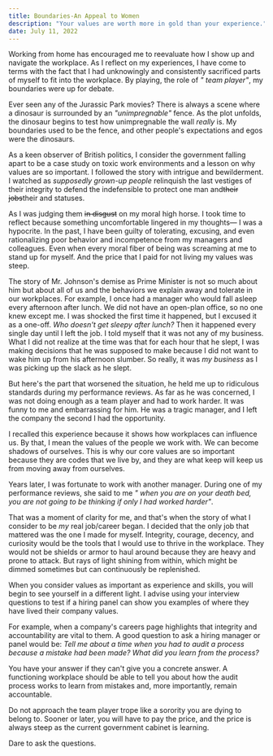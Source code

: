 ```yaml
---
title: Boundaries-An Appeal to Women
description: "Your values are worth more in gold than your experience."
date: July 11, 2022
---
```


Working from home has encouraged me to reevaluate how I show up and navigate the workplace. As I reflect on my experiences, I have come to terms with the fact that I had unknowingly and consistently sacrificed parts of myself to fit into the workplace. By playing, the role of *" team player"*, my boundaries were up for debate.

Ever seen any of the Jurassic Park movies? There is always a scene where a dinosaur is surrounded by an *"unimpregnable"*  fence. As the plot unfolds, the dinosaur begins to test how unimpregnable the wall *really* is. My boundaries used to be the fence, and other people's expectations and egos were the dinosaurs. 

As a keen observer of British politics, I consider the government falling apart to be a case study on toxic work environments and a lesson on why values are so important. I followed the story with intrigue and bewilderment. I watched as *supposedly grown-up people* relinquish the last vestiges of their integrity to defend the indefensible to protect one man and~~their jobs~~their and statuses. 

As I was judging them ~~in disgust~~ on my moral high horse. I took time to reflect because something uncomfortable lingered in my thoughts— I was a hypocrite. In the past,  I have been guilty of tolerating, excusing, and even rationalizing poor behavior and incompetence from my managers and colleagues. Even when every moral fiber of being was screaming at me to stand up for myself. And the price that I paid for not living my values was steep. 
 
The story of Mr. Johnson's demise as Prime Minister is not so much about him but about all of us and the behaviors we explain away and tolerate in our workplaces. For example,  I once had a manager who would fall asleep every afternoon after lunch. We did not have an open-plan office, so no one knew except me. I was shocked the first time it happened, but I excused it as a one-off. *Who doesn't get sleepy after lunch?* Then it happened every single day until I left the job. I told myself that it was not any of my business. What I did not realize at the time was that for each hour that he slept, I was making decisions that he was supposed to make because I did not want to wake him up from his afternoon slumber. So really, it was *my business* as I was picking up the slack as he slept.

But here's the part that worsened the situation, he held me up to ridiculous standards during my performance reviews. As far as he was concerned, I was not doing enough as a team player and had to work harder. It was funny to me and embarrassing for him. He was a tragic manager, and I left the company the second I had the opportunity. 

I recalled this experience because it shows how workplaces can influence us. By that, I mean the values of the people we work with. We can become shadows of ourselves. This is why our core values are so important because they are codes that we live by, and they are what keep will keep us from moving away from ourselves. 

Years later, I was fortunate to work with another manager. During one of my performance reviews, she said to me *" when you are on your death bed, you are not going to be thinking if only I had worked harder"*. 

That was a moment of clarity for me, and that's when the story of what I consider to be *my* real job/career began. I decided that the only job that mattered was the one I made for myself. Integrity, courage, decency, and curiosity would be the tools that I would use to thrive in the workplace. They would not be shields or armor to haul around because they are heavy and prone to attack. But rays of light shining from within, which might be dimmed sometimes but can continuously be replenished. 

When you consider values as important as experience and skills, you will begin to see yourself in a different light. I advise using your interview questions to test if a hiring panel can show you examples of where they have lived their company values. 

For example, when a company's careers page highlights that integrity and accountability are vital to them. A good question to ask a hiring manager or panel would be: *Tell me about a time when you had to audit a process because a mistake had been made? What did you learn from the process?*

You have your answer if they can't give you a concrete answer. A functioning workplace should be able to tell you about how the audit process works to learn from mistakes and, more importantly, remain accountable.

Do not approach the team player trope like a sorority you are dying to belong to. Sooner or later, you will have to pay the price, and the price is always steep as the current government cabinet is learning. 

Dare to ask the questions.
